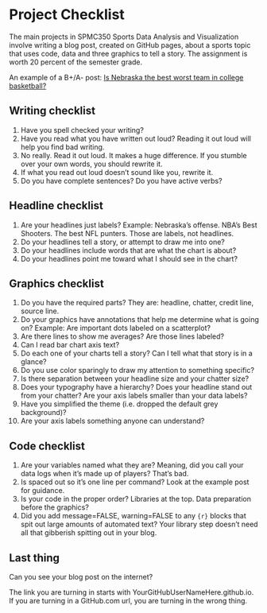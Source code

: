 # Project Checklist

The main projects in SPMC350 Sports Data Analysis and Visualization involve writing a blog post, created on GitHub pages, about a sports topic that uses code, data and three graphics to tell a story. The assignment is worth 20 percent of the semester grade. 

An example of a B+/A- post: [Is Nebraska the best worst team in college basketball?](http://mattwaite.github.io/2021/03/28/is-nebraska-the-best-worst-team-in-college-basketball/)

## Writing checklist

1. Have you spell checked your writing?
2. Have you read what you have written out loud? Reading it out loud will help you find bad writing.
3. No really. Read it out loud. It makes a huge difference. If you stumble over your own words, you should rewrite it.
4. If what you read out loud doesn't sound like you, rewrite it.
5. Do you have complete sentences? Do you have active verbs? 

## Headline checklist

1. Are your headlines just labels? Example: Nebraska's offense. NBA's Best Shooters. The best NFL punters. Those are labels, not headlines.
2. Do your headlines tell a story, or attempt to draw me into one?
3. Do your headlines include words that are what the chart is about?
4. Do your headlines point me toward what I should see in the chart?

## Graphics checklist

1. Do you have the required parts? They are: headline, chatter, credit line, source line.
2. Do your graphics have annotations that help me determine what is going on? Example: Are important dots labeled on a scatterplot? 
3. Are there lines to show me averages? Are those lines labeled? 
4. Can I read bar chart axis text?  
5. Do each one of your charts tell a story? Can I tell what that story is in a glance?
6. Do you use color sparingly to draw my attention to something specific? 
7. Is there separation between your headline size and your chatter size?
8. Does your typography have a hierarchy? Does your headline stand out from your chatter? Are your axis labels smaller than your data labels?
9. Have you simplified the theme (i.e. dropped the default grey background)?
10. Are your axis labels something anyone can understand? 

## Code checklist

1. Are your variables named what they are? Meaning, did you call your data logs when it's made up of players? That's bad.
2. Is spaced out so it's one line per command? Look at the example post for guidance.
3. Is your code in the proper order? Libraries at the top. Data preparation before the graphics? 
4. Did you add message=FALSE, warning=FALSE to any `{r}` blocks that spit out large amounts of automated text? Your library step doesn't need all that gibberish spitting out in your blog. 

## Last thing

Can you see your blog post on the internet? 

The link you are turning in starts with YourGitHubUserNameHere.github.io. If you are turning in a GitHub.com url, you are turning in the wrong thing. 